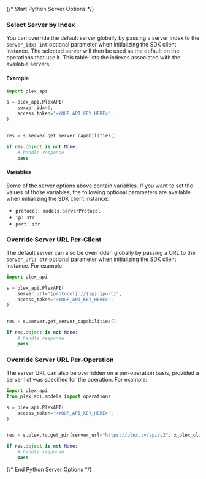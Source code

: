 {/* Start Python Server Options */}

### Select Server by Index

You can override the default server globally by passing a server index to the `server_idx: int` optional parameter when initializing the SDK client instance. The selected server will then be used as the default on the operations that use it. This table lists the indexes associated with the available servers:



#### Example

```python
import plex_api

s = plex_api.PlexAPI(
    server_idx=0,
    access_token="<YOUR_API_KEY_HERE>",
)


res = s.server.get_server_capabilities()

if res.object is not None:
    # handle response
    pass
```

#### Variables

Some of the server options above contain variables. If you want to set the values of those variables, the following optional parameters are available when initializing the SDK client instance:
 * `protocol: models.ServerProtocol`
 * `ip: str`
 * `port: str`

### Override Server URL Per-Client

The default server can also be overridden globally by passing a URL to the `server_url: str` optional parameter when initializing the SDK client instance. For example:
```python
import plex_api

s = plex_api.PlexAPI(
    server_url="{protocol}://{ip}:{port}",
    access_token="<YOUR_API_KEY_HERE>",
)


res = s.server.get_server_capabilities()

if res.object is not None:
    # handle response
    pass
```

### Override Server URL Per-Operation

The server URL can also be overridden on a per-operation basis, provided a server list was specified for the operation. For example:
```python
import plex_api
from plex_api.models import operations

s = plex_api.PlexAPI(
    access_token="<YOUR_API_KEY_HERE>",
)


res = s.plex.tv.get_pin(server_url="https://plex.tv/api/v2", x_plex_client_identifier='string', strong=False)

if res.object is not None:
    # handle response
    pass
```
{/* End Python Server Options */}
